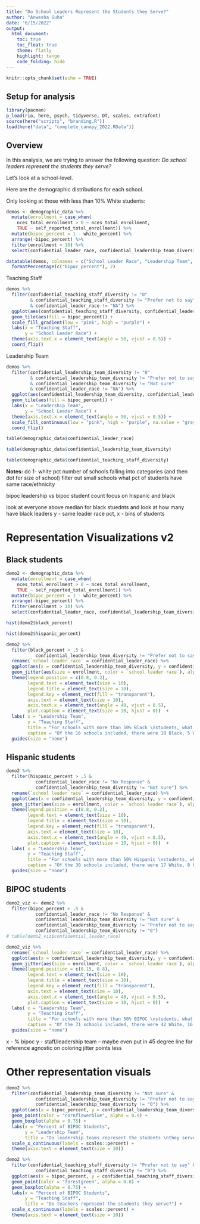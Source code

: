 ```yaml
---
title: "Do School Leaders Represent the Students they Serve?"
author: "Anwesha Guha"
date: "6/15/2022"
output: 
  html_document:
    toc: true
    toc_float: true
    theme: flatly
    highlight: tango
    code_folding: hide
---
```


```r
knitr::opts_chunk$set(echo = TRUE)
```

## Setup for analysis

```r
library(pacman)
p_load(rio, here, psych, tidyverse, DT, scales, extrafont)
source(here("scripts", "branding.R"))
load(here("data", "complete_canopy_2022.RData"))
```

## Overview

In this analysis, we are trying to answer the following question: *Do school leaders represent the students they serve?*

Let's look at a school-level.

Here are the demographic distributions for each school.

Only looking at those with less than 10% White students:

```r
demos <- demographic_data %>% 
  mutate(enrollment = case_when(
    nces_total_enrollment > 0 ~ nces_total_enrollment,
    TRUE ~ self_reported_total_enrollment)) %>% 
  mutate(bipoc_percent = 1 - white_percent) %>% 
  arrange(-bipoc_percent) %>% 
  filter(enrollment > 10) %>% 
  select(confidential_leader_race, confidential_leadership_team_diversity, confidential_teaching_staff_diversity, bipoc_percent, enrollment)

datatable(demos, colnames = c("School Leader Race", "Leadership Team", "Teaching Staff", "Pct. BIPOC Students", "Enrollment")) %>% 
  formatPercentage(c("bipoc_percent"), 2) 
```

Teaching Staff
```r
demos %>% 
  filter(confidential_teaching_staff_diversity != "0" 
         & confidential_teaching_staff_diversity != "Prefer not to say"
         & confidential_leader_race != "NA") %>% 
  ggplot(aes(confidential_teaching_staff_diversity, confidential_leader_race)) +
  geom_tile(aes(fill = bipoc_percent)) +
  scale_fill_gradient(low = "pink", high = "purple") +
  labs(x = "Teaching Staff",
       y = "School Leader Race") +
  theme(axis.text.x = element_text(angle = 90, vjust = 0.5)) +
  coord_flip()
```

Leadership Team
```r
demos %>% 
  filter(confidential_leadership_team_diversity != "0" 
         & confidential_leadership_team_diversity != "Prefer not to say"
         & confidential_leadership_team_diversity != "Not sure"
         & confidential_leader_race != "NA") %>%
  ggplot(aes(confidential_leadership_team_diversity, confidential_leader_race)) +
  geom_tile(aes(fill = bipoc_percent)) +
  labs(x = "Leadership Team",
       y = "School Leader Race") +
  theme(axis.text.x = element_text(angle = 90, vjust = 0.5)) +
  scale_fill_continuous(low = "pink", high = "purple", na.value = "gray") +
  coord_flip()
```

```r
table(demographic_data$confidential_leader_race)
```


```r
table(demographic_data$confidential_leadership_team_diversity)
```

```r
table(demographic_data$confidential_teaching_staff_diversity)
```

**Notes:**
do 1- white pct 
number of schools falling into categories (and then dot for size of school)
filter out small schools
what pct of students have same race/ethnicity 

bipoc leadership vs bipoc student count
focus on hispanic and black

look at everyone above median for black stuednts and look at how many have black leaders
y - same leader race pct, x - bins of students 

# Representation Visualizations v2

## Black students

```r
demo2 <- demographic_data %>% 
  mutate(enrollment = case_when(
    nces_total_enrollment > 0 ~ nces_total_enrollment,
    TRUE ~ self_reported_total_enrollment)) %>% 
  mutate(bipoc_percent = 1 - white_percent) %>% 
  arrange(-bipoc_percent) %>% 
  filter(enrollment > 10) %>% 
  select(confidential_leader_race, confidential_leadership_team_diversity, confidential_teaching_staff_diversity, bipoc_percent, enrollment, black_percent, hispanic_percent)
```

```r
hist(demo2$black_percent)
```

```r
hist(demo2$hispanic_percent)
```


```r
demo2 %>% 
  filter(black_percent > .5 & 
           confidential_leadership_team_diversity != "Prefer not to say") %>% 
  rename(`school leader race` = confidential_leader_race) %>% 
  ggplot(aes(x = confidential_leadership_team_diversity, y = confidential_teaching_staff_diversity)) +
  geom_jitter(aes(size = enrollment, color = `school leader race`), alpha = .6, width = .25, height = .25) +
  theme(legend.position = c(0.8, 0.2),
        legend.text = element_text(size = 10),
        legend.title = element_text(size = 10),
        legend.key = element_rect(fill = "transparent"),
        axis.text = element_text(size = 10),
        axis.text.x = element_text(angle = 40, vjust = 0.5),
        plot.caption = element_text(size = 10, hjust = 0))  +
  labs( x = "Leadership Team",
        y = "Teaching Staff",
        title = "For schools with more than 50% Black \nstudents, what do their leaders look like?",
        caption = "Of the 16 schools included, there were 10 Black, 5 White, 3 Black, and 1 Biracial \nschool leaders. Size of points determined by school enrollment.") +
  guides(size = "none")
```

## Hispanic students

```r
demo2 %>% 
  filter(hispanic_percent > .5 & 
           confidential_leader_race != "No Response" & 
           confidential_leadership_team_diversity != "Not sure") %>% 
  rename(`school leader race` = confidential_leader_race) %>% 
  ggplot(aes(x = confidential_leadership_team_diversity, y = confidential_teaching_staff_diversity)) +
  geom_jitter(aes(size = enrollment, color = `school leader race`), alpha = .6, width = .25, height = .25) +
  theme(legend.position = c(0.8, 0.2),
        legend.text = element_text(size = 10),
        legend.title = element_text(size = 10),
        legend.key = element_rect(fill = "transparent"),
        axis.text = element_text(size = 10),
        axis.text.x = element_text(angle = 40, vjust = 0.5),
        plot.caption = element_text(size = 10, hjust = 0))  +
  labs( x = "Leadership Team",
        y = "Teaching Staff",
        title = "For schools with more than 50% Hispanic \nstudents, what do their leaders look like?",
        caption = "Of the 30 schools included, there were 17 White, 8 Hispanic, 3 Black, and 1 Asian \nand Xicana Indigena school leaders. Size of points determined \nby school enrollment.") +
  guides(size = "none")
```

## BIPOC students

```r
demo2_viz <- demo2 %>% 
  filter(bipoc_percent > .5 & 
           confidential_leader_race != "No Response" & 
           confidential_leadership_team_diversity != "Not sure" & 
           confidential_leadership_team_diversity != "Prefer not to say" &
           confidential_leadership_team_diversity != "0")
# table(demo2_viz$confidential_leader_race)

demo2_viz %>% 
  rename(`school leader race` = confidential_leader_race) %>% 
  ggplot(aes(x = confidential_leadership_team_diversity, y = confidential_teaching_staff_diversity)) +
  geom_jitter(aes(size = enrollment, color = `school leader race`), alpha = .6, width = .25, height = .25) +
  theme(legend.position = c(0.15, 0.8),
        legend.text = element_text(size = 10),
        legend.title = element_text(size = 10),
        legend.key = element_rect(fill = "transparent"),
        axis.text = element_text(size = 10),
        axis.text.x = element_text(angle = 40, vjust = 0.5),
        plot.caption = element_text(size = 10, hjust = 0))  +
  labs( x = "Leadership Team",
        y = "Teaching Staff",
        title = "For schools with more than 50% BIPOC \nstudents, what do their leaders look like?",
        caption = "Of the 71 schools included, there were 42 White, 16 Black, 9 Hispanic, 2 Asian \nand 1 Biracial and 1 Xicana Indigena school leaders. Size of points determined by school enrollment.") +
  guides(size = "none")
```

x - % bipoc
y - staff/leadership team
-- maybe even put in 45 degree line for reference
agnostic on coloring
jitter points less

# Other representation visuals

```r
demo2 %>% 
  filter(confidential_leadership_team_diversity != "Not sure" &
           confidential_leadership_team_diversity != "Prefer not to say" &
           confidential_leadership_team_diversity != "0") %>% 
  ggplot(aes(x = bipoc_percent, y = confidential_leadership_team_diversity)) +
  geom_point(color = "cornflowerblue", alpha = 0.8) +
  geom_boxplot(alpha = 0.75) +
  labs(x = "Percent of BIPOC Students",
       y = "Leadership Team",
       title = "Do leadership teams represent the students \nthey serve?") +
  scale_x_continuous(labels = scales::percent) +
  theme(axis.text = element_text(size = 10))
```


```r
demo2 %>% 
  filter(confidential_teaching_staff_diversity != "Prefer not to say" &
           confidential_teaching_staff_diversity != "0") %>% 
  ggplot(aes(x = bipoc_percent, y = confidential_teaching_staff_diversity)) +
  geom_point(color = "forestgreen", alpha = 0.8) +
  geom_boxplot(alpha = 0.75) +
  labs(x = "Percent of BIPOC Students",
       y = "Teaching Staff",
       title = "Do teachers represent the students they serve?") +
  scale_x_continuous(labels = scales::percent) +
  theme(axis.text = element_text(size = 10))
```
